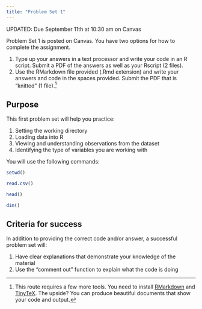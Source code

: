 ```yaml
---
title: "Problem Set 1"
---
```


:::{.callout-important}
UPDATED: Due September 11th at 10:30 am on Canvas
:::

Problem Set 1 is posted on Canvas. You have two options for how to complete the assignment.

1. Type up your answers in a text processor and write your code in an R script. Submit a PDF of the answers as well as your Rscript (2 files).
2. Use the RMarkdown file provided (.Rmd extension) and write your answers and code in the spaces provided. Submit the PDF that is "knitted" (1 file).^[This route requires a few more tools. You need to install [RMarkdown](https://rmarkdown.rstudio.com/lesson-1.html) and [TinyTeX](https://yihui.org/tinytex/). The upside? You can produce beautiful documents that show your code and output.]



## Purpose

This first problem set will help you practice:

1. Setting the working directory
2. Loading data into R
3. Viewing and understanding observations from the dataset
4. Identifying the type of variables you are working with


You will use the following commands:

```r

setwd()

read.csv()

head()

dim()


```



## Criteria for success

In addition to providing the correct code and/or answer, a successful problem set will:

1. Have clear explanations that demonstrate your knowledge of the material
2. Use the "comment out" function to explain what the code is doing



